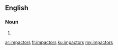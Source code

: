 ==English==

===Noun===
{{head|en|noun plural form}}

# {{plural of|impactor|lang=en}}

[[ar:impactors]]
[[fr:impactors]]
[[ku:impactors]]
[[my:impactors]]